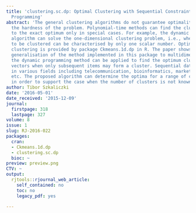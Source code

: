 ```yaml
---
title: 'clustering.sc.dp: Optimal Clustering with Sequential Constraint by Using Dynamic
  Programming'
abstract: 'The general clustering algorithms do not guarantee optimality because of
  the hardness of the problem. Polynomial-time methods can find the clustering corresponding
  to the exact optimum only in special cases. For example, the dynamic programming
  algorithm can solve the one-dimensional clustering problem, i.e., when the items
  to be clustered can be characterised by only one scalar number. Optimal one-dimensional
  clustering is provided by package Ckmeans.1d.dp in R. The paper shows a possible
  generalisation of the method implemented in this package to multidimensional data:
  the dynamic programming method can be applied to find the optimum clustering of
  vectors when only subsequent items may form a cluster. Sequential data are common
  in various fields including telecommunication, bioinformatics, marketing, transportation
  etc. The proposed algorithm can determine the optima for a range of cluster numbers
  in order to support the case when the number of clusters is not known in advance.'
author: Tibor Szkaliczki
date: '2016-05-01'
date_received: '2015-12-09'
journal:
  firstpage: 318
  lastpage: 327
volume: 8
issue: 1
slug: RJ-2016-022
packages:
  cran:
  - Ckmeans.1d.dp
  - clustering.sc.dp
  bioc: ~
preview: preview.png
CTV: ~
output:
  rjtools::rjournal_web_article:
    self_contained: no
    toc: no
    legacy_pdf: yes

---
```

